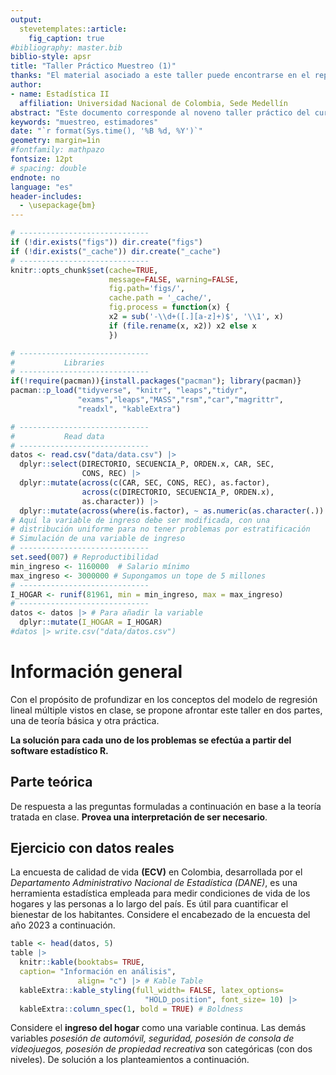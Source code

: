 ```yaml
---
output: 
  stevetemplates::article:
    fig_caption: true
#bibliography: master.bib
biblio-style: apsr
title: "Taller Práctico Muestreo (1)"
thanks: "El material asociado a este taller puede encontrarse en el repositorio del curso, **(https://github.com/Itsssach/Estadistica-II)**"
author:
- name: Estadística II
  affiliation: Universidad Nacional de Colombia, Sede Medellín
abstract: "Este documento corresponde al noveno taller práctico del curso de **Estadística II** para la *Universidad Nacional de Colombia*, Sede Medellín, en el periodo 2024 - 2. Se brinda una introducción al muestreo estadístico. El enfoque de este tallerestá en la comprensión de los elemntos básicos del muestreo aleatorio simple y el uso de estimadores poblacionales. **Monitor:** *Santiago Carmona Hincapié.*"
keywords: "muestreo, estimadores"
date: "`r format(Sys.time(), '%B %d, %Y')`"
geometry: margin=1in
#fontfamily: mathpazo
fontsize: 12pt
# spacing: double
endnote: no
language: "es"
header-includes:
  - \usepackage{bm}
---
```


```r
# -----------------------------
if (!dir.exists("figs")) dir.create("figs")
if (!dir.exists("_cache")) dir.create("_cache")
# -----------------------------
knitr::opts_chunk$set(cache=TRUE,
                      message=FALSE, warning=FALSE,
                      fig.path='figs/',
                      cache.path = '_cache/',
                      fig.process = function(x) {
                      x2 = sub('-\\d+([.][a-z]+)$', '\\1', x)
                      if (file.rename(x, x2)) x2 else x
                      })
```

```r
# -----------------------------
#           Libraries
# -----------------------------
if(!require(pacman)){install.packages("pacman"); library(pacman)}
pacman::p_load("tidyverse", "knitr", "leaps","tidyr",
               "exams","leaps","MASS","rsm","car","magrittr",
               "readxl", "kableExtra")
```

```r
# -----------------------------
#           Read data
# -----------------------------
datos <- read.csv("data/data.csv") |>
  dplyr::select(DIRECTORIO, SECUENCIA_P, ORDEN.x, CAR, SEC, 
                CONS, REC) |> 
  dplyr::mutate(across(c(CAR, SEC, CONS, REC), as.factor), 
                across(c(DIRECTORIO, SECUENCIA_P, ORDEN.x), 
                as.character)) |> 
  dplyr::mutate(across(where(is.factor), ~ as.numeric(as.character(.)) - 1))
# Aquí la variable de ingreso debe ser modificada, con una
# distribución uniforme para no tener problemas por estratificación
# Simulación de una variable de ingreso
# -----------------------------
set.seed(007) # Reproductibilidad
min_ingreso <- 1160000  # Salario mínimo
max_ingreso <- 3000000 # Supongamos un tope de 5 millones
# -----------------------------
I_HOGAR <- runif(81961, min = min_ingreso, max = max_ingreso)
# -----------------------------
datos <- datos |> # Para añadir la variable
  dplyr::mutate(I_HOGAR = I_HOGAR)
#datos |> write.csv("data/datos.csv")
```

# Información general

Con el propósito de profundizar en los conceptos del modelo de regresión lineal múltiple vistos en clase, se propone afrontar este taller en dos partes, una de teoría básica y otra práctica.

**La solución para cada uno de los problemas se efectúa a partir del software estadístico R.**

## Parte teórica

De respuesta a las preguntas formuladas a continuación en base a la teoría tratada en clase. **Provea una interpretación de ser necesario**.

\begin{enumerate}
  \item Determine el valor de verdad de las siguientes afirmaciones.
  \begin{itemize}
    \item (a) En el muestreo probabilístico se puede definir el número de muestras posibles que pueden seleccionarse de una población con una probabilidad $\text{P}(s) > 0; \forall s$ preestablecida mediante un mecanismo adecuado.
    \item (b) El diseño de una investigación por muestreo implica un proceso ordenado, de tal forma que se cumple $(1).$ Determinación de las mediciones; $(2).$ Determinación del diseño muestral; $(3).$ Planeación análisis estadístico; $(4).$ Planeación trabajo de campo.
    \item (c) Un marco muestral debe listar todas las unidades de la población objetivo sin incluir unidades ajenas. Incluye un código único de identificación, organización sistemática y con información relevante.
    \item (d) Una buena muestra es una \textbf{muestra representativa}, que reproduce las características de interés que existen en la población de la forma más cercana posible.
    \item (e) En el muestreo aleatorio simple sin reemplazo, la probabilidad de seleccionar cualquier unidad es $n/N$, donde, $n$, el tamaño muestral, no influye en la precisión de las estimaciones.
    \item (f) Las muestras de conveniencia carecen de sesgo de selección, esto es, cuando alguna parte de la población objetivo no está representada en la muestra.
    \item (g) La varianza poblacional $\sigma^{2}$ puede ser estimada a partir del estimador insesgado $S^{2}$, que considera un factor de corrección por población finita.
  \end{itemize}
\end{enumerate}

## Ejercicio con datos reales

La encuesta de calidad de vida **(ECV)** en Colombia, desarrollada por el *Departamento Administrativo Nacional de Estadística (DANE)*, es una herramienta estadística empleada para medir condiciones de vida de los hogares y las personas a lo largo del país. Es útil para cuantificar el bienestar de los habitantes. Considere el encabezado de la encuesta del año $2023$ a continuación.

```r
table <- head(datos, 5)
table |> 
  knitr::kable(booktabs= TRUE, 
  caption= "Información en análisis", 
               align= "c") |> # Kable Table
  kableExtra::kable_styling(full_width= FALSE, latex_options= 
                              "HOLD_position", font_size= 10) |> 
  kableExtra::column_spec(1, bold = TRUE) # Boldness
```

Considere el **ingreso del hogar** como una variable continua. Las demás variables *posesión de automóvil, seguridad, posesión de consola de videojuegos, posesión de propiedad recreativa* son categóricas (con dos niveles). De solución a los planteamientos a continuación.

\begin{enumerate}
\item Realice un muestreo aleatorio simple sin reemplazo sobre la información en análisis, ¿Las unidades muestrales son homogéneas? ¿Qué puede concluir al respecto?
\item Estime el ingreso total de los hogares $\tau$, así como el ingreso promedio percibido $\mu$. Calcule los correspondientes intervalos de confianza. Interprete estos resultados.
\item Estime el total de hogares que poseen automovil $A$, así como la proporción de hogares que se perciben como seguros $p$. Calcule los correspondientes intervalos de confianza. Interprete estos resultados.
\item Determine el tamaño de muestra mínimo necesario para estimar la proporción de personas que poseen propiedad recreativa con un límite para el error de estimación del $2 \%$ y una confianza del $95 \%$. 
\end{enumerate}

```{=html}
<!--
# References
\setlength{\parindent}{-0.2in}
\setlength{\leftskip}{0.2in}
\setlength{\parskip}{8pt}
\vspace*{-0.2in}
\noindent
-->
```
